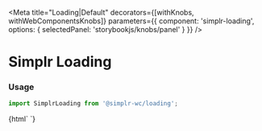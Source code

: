 
<Meta
  title="Loading|Default"
  decorators={[withKnobs, withWebComponentsKnobs]}
  parameters={{ component: 'simplr-loading', options: { selectedPanel: 'storybookjs/knobs/panel' } }}
/>

# Simplr Loading

### Usage

```js
import SimplrLoading from '@simplr-wc/loading';
```


<Story name="Simplr Loading">
  {html`
<simplr-container id="loading-container" width="200px" height="200px" elevation="3" roundedCorners>
    <simplr-loading></simplr-loading>
</simplr-container>
  `}
</Story>

<Props of="simplr-list" />
